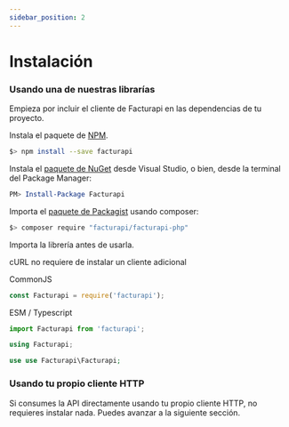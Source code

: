 ```yaml
---
sidebar_position: 2
---
```



# Instalación

### Usando una de nuestras librarías

Empieza por incluir el cliente de Facturapi en las dependencias de tu proyecto.

<Tabs groupId="codeExamples">
<TabItem value="js" label="Node.js" default>

Instala el paquete de [NPM](https://www.npmjs.com/package/facturapi).

```bash
$> npm install --save facturapi
```

</TabItem>
<TabItem value="cs" label="C#">

Instala el
[paquete de NuGet](https://www.nuget.org/packages/Facturapi)
desde Visual Studio, o bien, desde la terminal del Package Manager:

```powershell
PM> Install-Package Facturapi
```

</TabItem>
<TabItem value="php" label="PHP">

Importa el [paquete de Packagist](https://packagist.org/packages/facturapi/facturapi-php) usando composer:

```bash
$> composer require "facturapi/facturapi-php"
```

</TabItem>
</Tabs>

Importa la librería antes de usarla.

<Tabs groupId="codeExamples">
<TabItem value="curl" label="cURL">

cURL no requiere de instalar un cliente adicional

</TabItem>
<TabItem value="js" label="Node.js" default>

CommonJS
```javascript
const Facturapi = require('facturapi');
```

ESM / Typescript
```javascript
import Facturapi from 'facturapi';
```

</TabItem>
<TabItem value="cs" label="C#">

```csharp
using Facturapi;
```

</TabItem>
<TabItem value="php" label="PHP">

```php
use use Facturapi\Facturapi;
```

</TabItem>
</Tabs>

### Usando tu propio cliente HTTP

Si consumes la API directamente usando tu propio cliente HTTP, no requieres
instalar nada. Puedes avanzar a la siguiente sección.